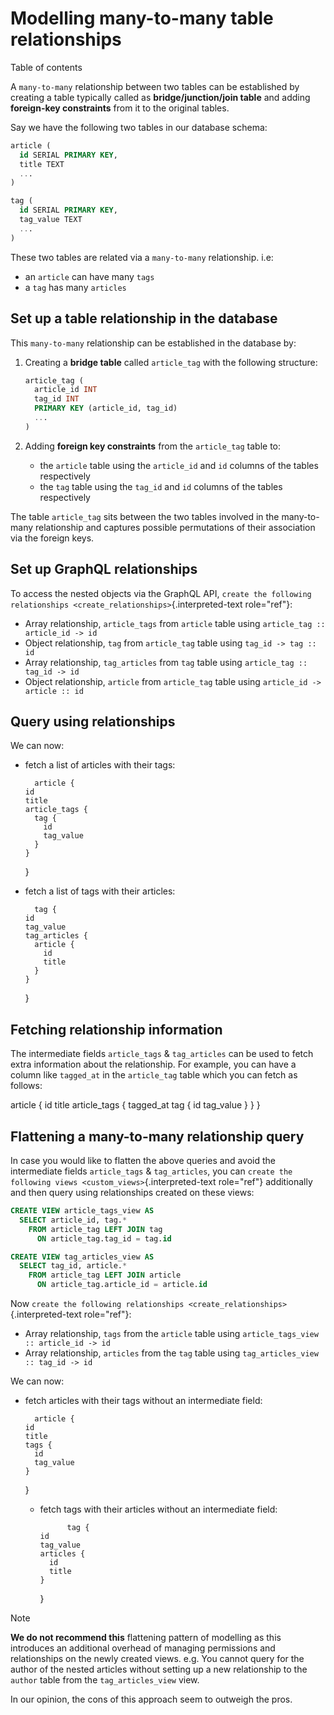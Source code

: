 
Modelling many-to-many table relationships
==========================================

Table of contents

A `many-to-many` relationship between two tables can be established by
creating a table typically called as **bridge/junction/join table** and
adding **foreign-key constraints** from it to the original tables.

Say we have the following two tables in our database schema:

```sql
article (
  id SERIAL PRIMARY KEY,
  title TEXT
  ...
)

tag (
  id SERIAL PRIMARY KEY,
  tag_value TEXT
  ...
)
```

These two tables are related via a `many-to-many` relationship. i.e:

-   an `article` can have many `tags`
-   a `tag` has many `articles`

Set up a table relationship in the database
-------------------------------------------

This `many-to-many` relationship can be established in the database by:

1.  Creating a **bridge table** called `article_tag` with the following
    structure:

    ```sql
    article_tag (
      article_id INT
      tag_id INT
      PRIMARY KEY (article_id, tag_id)
      ...
    )
    ```

2.  Adding **foreign key constraints** from the `article_tag` table to:

    -   the `article` table using the `article_id` and `id` columns of
        the tables respectively
    -   the `tag` table using the `tag_id` and `id` columns of the
        tables respectively

The table `article_tag` sits between the two tables involved in the
many-to-many relationship and captures possible permutations of their
association via the foreign keys.

Set up GraphQL relationships
----------------------------

To access the nested objects via the GraphQL API,
`create the following relationships <create_relationships>`{.interpreted-text
role="ref"}:

-   Array relationship, `article_tags` from `article` table using
    `article_tag :: article_id -> id`
-   Object relationship, `tag` from `article_tag` table using
    `tag_id -> tag :: id`
-   Array relationship, `tag_articles` from `tag` table using
    `article_tag :: tag_id -> id`
-   Object relationship, `article` from `article_tag` table using
    `article_id -> article :: id`

Query using relationships
-------------------------

We can now:

-   fetch a list of articles with their tags:

          article {
        id
        title
        article_tags {
          tag {
            id
            tag_value
          }
        }
      }
    
    
-   fetch a list of tags with their articles:

          tag {
        id
        tag_value
        tag_articles {
          article {
            id
            title
          }
        }
      }
    
    
Fetching relationship information
---------------------------------

The intermediate fields `article_tags` & `tag_articles` can be used to
fetch extra information about the relationship. For example, you can
have a column like `tagged_at` in the `article_tag` table which you can
fetch as follows:

  article {
    id
    title
    article_tags {
      tagged_at
      tag {
        id
        tag_value
      }
    }
  }


Flattening a many-to-many relationship query
--------------------------------------------

In case you would like to flatten the above queries and avoid the
intermediate fields `article_tags` & `tag_articles`, you can
`create the following views <custom_views>`{.interpreted-text
role="ref"} additionally and then query using relationships created on
these views:

```sql
CREATE VIEW article_tags_view AS
  SELECT article_id, tag.*
    FROM article_tag LEFT JOIN tag
      ON article_tag.tag_id = tag.id

CREATE VIEW tag_articles_view AS
  SELECT tag_id, article.*
    FROM article_tag LEFT JOIN article
      ON article_tag.article_id = article.id
```

Now
`create the following relationships <create_relationships>`{.interpreted-text
role="ref"}:

-   Array relationship, `tags` from the `article` table using
    `article_tags_view :: article_id -> id`
-   Array relationship, `articles` from the `tag` table using
    `tag_articles_view :: tag_id -> id`

We can now:

-   fetch articles with their tags without an intermediate field:

          article {
        id
        title
        tags {
          id
          tag_value
        }
      }
    
    
    -   fetch tags with their articles without an intermediate field:

                  tag {
            id
            tag_value
            articles {
              id
              title
            }
          }
        
        
Note

**We do not recommend this** flattening pattern of modelling as this
introduces an additional overhead of managing permissions and
relationships on the newly created views. e.g. You cannot query for the
author of the nested articles without setting up a new relationship to
the `author` table from the `tag_articles_view` view.

In our opinion, the cons of this approach seem to outweigh the pros.
